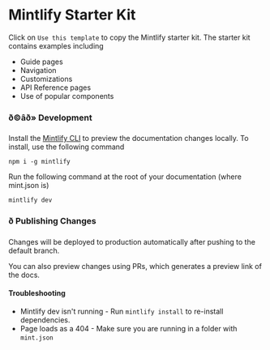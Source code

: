 # Mintlify Starter Kit

Click on `Use this template` to copy the Mintlify starter kit. The starter kit
contains examples including

- Guide pages
- Navigation
- Customizations
- API Reference pages
- Use of popular components

### ð©âð» Development

Install the [Mintlify CLI](https://www.npmjs.com/package/mintlify) to preview
the documentation changes locally. To install, use the following command

```
npm i -g mintlify
```

Run the following command at the root of your documentation (where mint.json is)

```
mintlify dev
```

### ð Publishing Changes

Changes will be deployed to production automatically after pushing to the
default branch.

You can also preview changes using PRs, which generates a preview link of the
docs.

#### Troubleshooting

- Mintlify dev isn't running - Run `mintlify install` to re-install
 dependencies.
- Page loads as a 404 - Make sure you are running in a folder with `mint.json`
